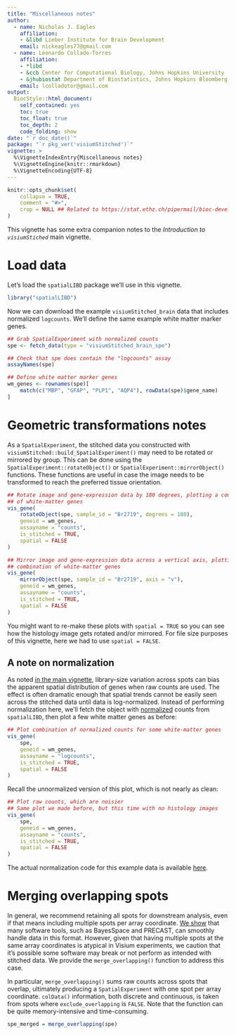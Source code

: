 ```yaml
---
title: "Miscellaneous notes"
author: 
  - name: Nicholas J. Eagles
    affiliation:
    - &libd Lieber Institute for Brain Development
    email: nickeagles77@gmail.com
  - name: Leonardo Collado-Torres
    affiliation:
    - *libd
    - &ccb Center for Computational Biology, Johns Hopkins University
    - &jhubiostat Department of Biostatistics, Johns Hopkins Bloomberg School of Public Health
    email: lcolladotor@gmail.com
output: 
  BiocStyle::html_document:
    self_contained: yes
    toc: true
    toc_float: true
    toc_depth: 2
    code_folding: show
date: "`r doc_date()`"
package: "`r pkg_ver('visiumStitched')`"
vignette: >
  %\VignetteIndexEntry{Miscellaneous notes}
  %\VignetteEngine{knitr::rmarkdown}
  %\VignetteEncoding{UTF-8}  
---
```


```r
knitr::opts_chunk$set(
    collapse = TRUE,
    comment = "#>",
    crop = NULL ## Related to https://stat.ethz.ch/pipermail/bioc-devel/2020-April/016656.html
)
```

This vignette has some extra companion notes to the
_Introduction to `visiumStiched`_ main vignette.

# Load data

Let's load the `spatialLIBD` package we'll use in this vignette.

```r
library("spatialLIBD")
```

Now we can download the example `visiumStitched_brain` data that includes
normalized `logcounts`. We'll define the same example white matter marker genes.

```r
## Grab SpatialExperiment with normalized counts
spe <- fetch_data(type = "visiumStitched_brain_spe")

## Check that spe does contain the "logcounts" assay
assayNames(spe)

## Define white matter marker genes
wm_genes <- rownames(spe)[
    match(c("MBP", "GFAP", "PLP1", "AQP4"), rowData(spe)$gene_name)
]
```


# Geometric transformations notes

As a `SpatialExperiment`, the stitched data you constructed with
`visiumStitched::build_SpatialExperiment()` may need to be rotated or mirrored by group. This
can be done using the `SpatialExperiment::rotateObject()` or
`SpatialExperiment::mirrorObject()` functions. These functions are useful in
case the image needs to be transformed to reach the preferred tissue
orientation.

```r
## Rotate image and gene-expression data by 180 degrees, plotting a combination
## of white-matter genes
vis_gene(
    rotateObject(spe, sample_id = "Br2719", degrees = 180),
    geneid = wm_genes,
    assayname = "counts",
    is_stitched = TRUE,
    spatial = FALSE
)
```

```r
## Mirror image and gene-expression data across a vertical axis, plotting a
## combination of white-matter genes
vis_gene(
    mirrorObject(spe, sample_id = "Br2719", axis = "v"),
    geneid = wm_genes,
    assayname = "counts",
    is_stitched = TRUE,
    spatial = FALSE
)
```

You might want to re-make these plots with `spatial = TRUE` so you can see how
the histology image gets rotated and/or mirrored. For file size purposes of this
vignette, here we had to use `spatial = FALSE`.

## A note on normalization

As noted
[in the main vignette](https://research.libd.org/visiumStitched/articles/visiumStitched.html#stitched-plotting),
library-size variation across spots can bias the apparent spatial distribution
of genes when raw counts are used. The effect is often dramatic enough that
spatial trends cannot be easily seen across the stitched data until data is
log-normalized. Instead of performing normalization here, we'll fetch the object
with
[normalized](https://bioconductor.org/books/3.19/OSCA.basic/normalization.html#normalization-by-deconvolution)
counts from `spatialLIBD`, then plot a few white matter genes as before:

```r
## Plot combination of normalized counts for some white-matter genes
vis_gene(
    spe,
    geneid = wm_genes,
    assayname = "logcounts",
    is_stitched = TRUE,
    spatial = FALSE
)
```

Recall the unnormalized version of this plot, which is not nearly as clean:

```r
## Plot raw counts, which are noisier
## Same plot we made before, but this time with no histology images
vis_gene(
    spe,
    geneid = wm_genes,
    assayname = "counts",
    is_stitched = TRUE,
    spatial = FALSE
)
```

The actual normalization code for this example data is available
[here](https://github.com/LieberInstitute/visiumStitched_brain/blob/01eae0b12848b4ecbb6fe2dc9c07ad4257df3e47/code/03_stitching/02_build_SpatialExperiment.R#L43-L76).

# Merging overlapping spots

In general, we recommend retaining all spots for downstream analysis, even if
that means including multiple spots per array coordinate.
[We show](http://research.libd.org/visiumStitched/articles/visiumStitched.html#downstream-applications)
that many software tools, such as BayesSpace and PRECAST, can smoothly handle
data in this format. However, given that having multiple spots at the same array
coordinates is atypical in Visium experiments, we caution that it's possible
some software may break or not perform as intended with stitched data. We
provide the `merge_overlapping()` function to address this case.

In particular, `merge_overlapping()` sums raw counts across spots that overlap,
ultimately producing a `SpatialExperiment` with one spot per array coordinate.
`colData()` information, both discrete and continuous, is taken from spots
where `exclude_overlapping` is `FALSE`. Note that the function can be quite
memory-intensive and time-consuming.

```r
spe_merged = merge_overlapping(spe)
```
